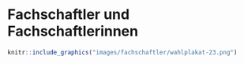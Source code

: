 # Fachschaftler und Fachschaftlerinnen {#fachschaftler-fachschaftlerinnen}

```r
knitr::include_graphics("images/fachschaftler/wahlplakat-23.png")
```